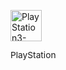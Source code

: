 [[File:PlayStation3-DualShock3.png|50px]]
{{div col|2}}
<div style="font-size: 98%;">
<categorytree>PlayStation</categorytree>
</div>
{{div col end}}<noinclude>
[[Category:PlayStation主题|{{SUBPAGENAME}}]]
</noinclude>
